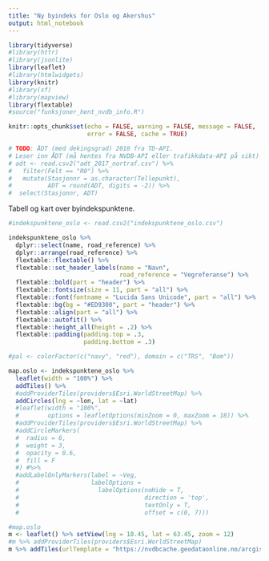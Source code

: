 ```yaml
---
title: "Ny byindeks for Oslo og Akershus"
output: html_notebook
---
```


```r
library(tidyverse)
#library(httr)
#library(jsonlite)
library(leaflet)
#library(htmlwidgets)
library(knitr)
#library(sf)
#library(mapview)
library(flextable)
#source("funksjoner_hent_nvdb_info.R")
```

```r
knitr::opts_chunk$set(echo = FALSE, warning = FALSE, message = FALSE,
                      error = FALSE, cache = TRUE)
```

```r
# TODO: ÅDT (med dekingsgrad) 2018 fra TD-API.
# Leser inn ÅDT (må hentes fra NVDB-API eller trafikkdata-API på sikt)
# adt <- read.csv2("adt_2017_nortraf.csv") %>% 
#   filter(Felt == "R0") %>% 
#   mutate(Stasjonnr = as.character(Tellepunkt),
#          ADT = round(ADT, digits = -2)) %>% 
#  select(Stasjonnr, ADT)
```

Tabell og kart over byindekspunktene.

```r
#indekspunktene_oslo <- read.csv2("indekspunktene_oslo.csv")

indekspunktene_oslo %>% 
  dplyr::select(name, road_reference) %>% 
  dplyr::arrange(road_reference) %>% 
  flextable::flextable() %>% 
  flextable::set_header_labels(name = "Navn",
                               road_reference = "Vegreferanse") %>% 
  flextable::bold(part = "header") %>% 
  flextable::fontsize(size = 11, part = "all") %>% 
  flextable::font(fontname = "Lucida Sans Unicode", part = "all") %>% 
  flextable::bg(bg = "#ED9300", part = "header") %>% 
  flextable::align(part = "all") %>% 
  flextable::autofit() %>% 
  flextable::height_all(height = .2) %>% 
  flextable::padding(padding.top = .3,
                     padding.bottom = .3)
```

```r
#pal <- colorFactor(c("navy", "red"), domain = c("TRS", "Bom"))

map.oslo <- indekspunktene_oslo %>% 
  leaflet(width = "100%") %>% 
  addTiles() %>% 
  #addProviderTiles(providers$Esri.WorldStreetMap) %>% 
  addCircles(lng = ~lon, lat = ~lat)
  #leaflet(width = "100%", 
  #        options = leafletOptions(minZoom = 0, maxZoom = 18)) %>% 
  #addProviderTiles(providers$Esri.WorldStreetMap) %>% 
  #addCircleMarkers(
  #  radius = 6,
  #  weight = 3,
  #  opacity = 0.6,
  #  fill = F
  #) #%>% 
  #addLabelOnlyMarkers(label = ~Veg,
  #                    labelOptions = 
  #                      labelOptions(noHide = T, 
  #                                   direction = 'top', 
  #                                   textOnly = T,
  #                                   offset = c(0, 7)))
```


```r
#map.oslo
m <- leaflet() %>% setView(lng = 10.45, lat = 63.45, zoom = 12)
#m %>% addProviderTiles(providers$Esri.WorldStreetMap)
m %>% addTiles(urlTemplate = "https://nvdbcache.geodataonline.no/arcgis/rest/services/Trafikkportalen/GeocacheTrafikkJPG/MapServer/tile/{z}/{x}/{y}")
```


